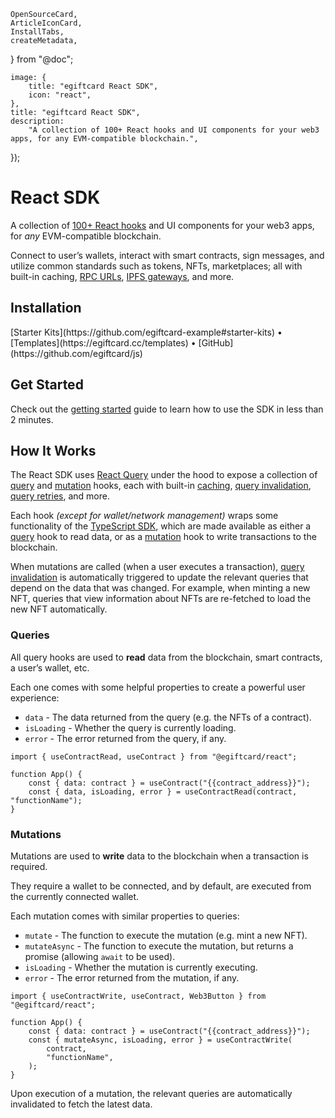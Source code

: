 	OpenSourceCard,
	ArticleIconCard,
	InstallTabs,
	createMetadata,
} from "@doc";

	image: {
		title: "egiftcard React SDK",
		icon: "react",
	},
	title: "egiftcard React SDK",
	description:
		"A collection of 100+ React hooks and UI components for your web3 apps, for any EVM-compatible blockchain.",
});

# React SDK

A collection of [100+ React hooks](/references/react/v4/hooks) and UI components for your web3 apps, for <i>any</i> EVM-compatible blockchain.

Connect to user&rsquo;s wallets, interact with smart contracts, sign
messages, and utilize common standards such as tokens, NFTs, marketplaces; all with built-in caching, [RPC URLs](/glossary/rpc), [IPFS gateways](/glossary/ipfs), and more.

<OpenSourceCard
	title="React SDK"
	href="https://github.com/egiftcard/js/tree/main/legacy_packages/react"
/>

## Installation

<InstallTabs
	egiftcardInstallSupported
	npm="npm i @egiftcard/react @egiftcard/sdk ethers@^5"
	yarn="yarn add @egiftcard/react @egiftcard/sdk ethers@^5"
	pnpm="pnpm i @egiftcard/react @egiftcard/sdk ethers@^5"
/>

<div className="flex gap-3">
	[Starter Kits](https://github.com/egiftcard-example#starter-kits) •
	[Templates](https://egiftcard.cc/templates) •
	[GitHub](https://github.com/egiftcard/js)
</div>

## Get Started

Check out the [getting started](/react/v4/getting-started) guide to learn how to use the SDK in less than 2 minutes.

<ArticleIconCard
	href="/react/v4/getting-started"
	icon={GraduationCap}
	title="Get started with the React SDK"
/>

## How It Works

The React SDK uses [React Query](https://tanstack.com/query/v4/docs/react/overview) under the hood to
expose a collection of [query](https://tanstack.com/query/v4/docs/react/guides/queries) and [mutation](https://tanstack.com/query/v4/docs/react/guides/mutations)
hooks, each with built-in [caching](https://tanstack.com/query/v4/docs/react/guides/caching),
[query invalidation](https://tanstack.com/query/v4/docs/react/guides/query-invalidation), [query retries](https://tanstack.com/query/v4/docs/react/guides/query-retries),
and more.

Each hook _(except for wallet/network management)_ wraps some functionality of the [TypeScript SDK](/typescript/latest),
which are made available as either a [query](https://tanstack.com/query/v4/docs/react/guides/queries) hook to read data,
or as a [mutation](https://tanstack.com/query/v4/docs/react/guides/mutations) hook to write transactions to the blockchain.

When mutations are called (when a user executes a transaction), [query invalidation](https://tanstack.com/query/v4/docs/react/guides/query-invalidation) is automatically triggered
to update the relevant queries that depend on the data that was changed. For example, when minting a new NFT, queries that view information about
NFTs are re-fetched to load the new NFT automatically.

### Queries

All query hooks are used to **read** data from the blockchain, smart contracts, a user&rsquo;s wallet, etc.

Each one comes with some helpful properties to create a powerful user experience:

- `data` - The data returned from the query (e.g. the NFTs of a contract).
- `isLoading` - Whether the query is currently loading.
- `error` - The error returned from the query, if any.

```tsx
import { useContractRead, useContract } from "@egiftcard/react";

function App() {
	const { data: contract } = useContract("{{contract_address}}");
	const { data, isLoading, error } = useContractRead(contract, "functionName");
}
```

### Mutations

Mutations are used to **write** data to the blockchain when a transaction is required.

They require a wallet to be connected, and by default, are executed from the currently connected wallet.

Each mutation comes with similar properties to queries:

- `mutate` - The function to execute the mutation (e.g. mint a new NFT).
- `mutateAsync` - The function to execute the mutation, but returns a promise (allowing `await` to be used).
- `isLoading` - Whether the mutation is currently executing.
- `error` - The error returned from the mutation, if any.

```tsx
import { useContractWrite, useContract, Web3Button } from "@egiftcard/react";

function App() {
	const { data: contract } = useContract("{{contract_address}}");
	const { mutateAsync, isLoading, error } = useContractWrite(
		contract,
		"functionName",
	);
}
```

Upon execution of a mutation, the relevant queries are automatically invalidated to fetch the latest data.
